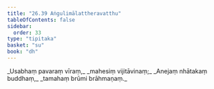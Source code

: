 ```yaml
---
title: "26.39 Aṅgulimālattheravatthu"
tableOfContents: false
sidebar:
  order: 33
type: "tipitaka"
basket: "su"
book: "dh"
---
```



<DynamicBreadcrumb />

<Division number="423" book="dh" bookNo="18" page="74">

<Paragraph number="451" type="verses" book="dh">
_Usabhaṃ pavaraṃ vīraṃ,_  
_mahesiṃ vijitāvinaṃ;_  
_Anejaṃ nhātakaṃ buddhaṃ,_  
_tamahaṃ brūmi brāhmaṇaṃ._
</Paragraph>
</Division>